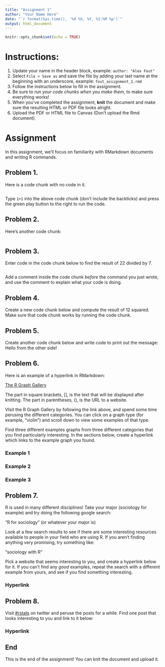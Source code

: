 ```yaml
---
title: "Assignment 1"
author: "Your Name Here"
date: "`r format(Sys.time(), '%d %h, %Y, %I:%M %p')`"
output: html_document
---
```


```r
knitr::opts_chunk$set(echo = TRUE)
```

# Instructions:

1. Update your name in the header block, example: `author: "Alex Fout" `
1. Select `File > Save as` and save the file by adding your last name at the beginning with an underscore, example: `fout_assignment_1.rmd`
1. Follow the instructions below to fill in the assignment.
1. Be sure to _run your code chunks when you make them_, to make sure everything works!
1. When you've completed the assignment, __knit__ the document and make sure the resulting HTML or PDF file looks alright.
1. Upload the PDF or HTML file to Canvas (Don't upload the Rmd document).


# Assignment

In this assignment, we'll focus on familiarity with RMarkdown documents and writing R commands.

## Problem 1. 

Here is a code chunk with no code in it.

```r

```

Type `1+1` into the above code chunk (don't include the backticks) and press the green play button to the right to run the code.

## Problem 2. 

Here's another code chunk:

```r

```
## Problem 3. 

Enter code in the code chunk below to find the result of 22 divided by 7.

```r

```

Add a comment inside the code chunk _before_ the command you just wrote, and use the comment to explain what your code is doing.

## Problem 4.

Create a new code chunk below and compute the result of 12 squared.
Make sure that code chunk works by running the code chunk.


## Problem 5.

Create another code chunk below and write code to print out the message: Hello from the other side!


## Problem 6.

Here is an example of a hyperlink in RMarkdown:

[The R Graph Gallery](https://www.r-graph-gallery.com/)

The part in square brackets, [], is the text that will be displayed after knitting.
The part in parentheses, (), is the URL to a website.

VIsit the R Graph Gallery by following the link above, and spend some time perusing the different categories. 
You can click on a graph type (for example, "violin") and scroll down to view some examples of that type. 

Find three different examples graphs from three different categories that you find particularly interesting.
In the sections below, create a hyperlink which links to the example graph you found.


### Example 1


### Example 2


### Example 3



## Problem 7. 

R is used in many different disciplines!
Take your major (sociology for example) and try doing the following google search:

"R for sociology" (or whatever your major is)

Look at a few search results to see if there are some interesting resources available to people in your field who are using R.
If you aren't finding anything very promising, try something like:

"sociology with R"

Pick a website that seems interesting to you, and create a hyperlink below for it.
If you can't find any _good_ examples, repeat the search with a different example from yours, and see if you find something interesting. 

### Hyperlink

## Problem 8.

Visit [#rstats](https://twitter.com/hashtag/rstats?lang=en) on twitter and peruse the posts for a while.
Find one post that looks interesting to you and link to it below:

### Hyperlink


## End

This is the end of the assignment!
You can knit the document and upload it.





